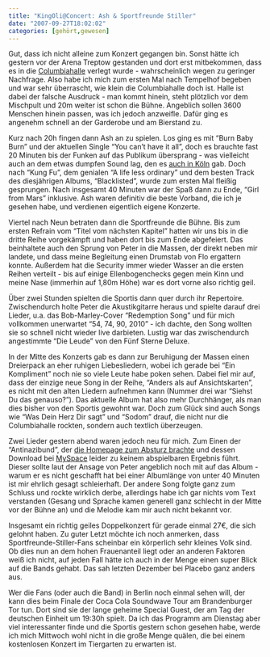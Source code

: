 ```yaml
---
title: "KingOli@Concert: Ash & Sportfreunde Stiller"
date: "2007-09-27T18:02:02"
categories: [gehört,gewesen]
---
```


Gut, dass ich nicht alleine zum Konzert gegangen bin. Sonst hätte ich gestern vor der Arena Treptow gestanden und dort erst mitbekommen, dass es in die [Columbiahalle](http://www.columbiahalle.de) verlegt wurde - wahrscheinlich wegen zu geringer Nachfrage. Also habe ich mich zum ersten Mal nach Tempelhof begeben und war sehr überrascht, wie klein die Columbiahalle doch ist. Halle ist dabei der falsche Ausdruck - man kommt hinein, steht plötzlich vor dem Mischpult und 20m weiter ist schon die Bühne. Angeblich sollen 3600 Menschen hinein passen, was ich jedoch anzweifle. Dafür ging es angenehm schnell an der Garderobe und am Bierstand zu.

Kurz nach 20h fingen dann Ash an zu spielen. Los ging es mit "Burn Baby Burn" und der aktuellen Single "You can't have it all", doch es brauchte fast 20 Minuten bis der Funken auf das Publikum übersprang - was vielleicht auch an dem etwas dumpfen Sound lag, den es [auch in Köln](http://meinzuhausemeinblog.blogspot.com/2007/09/ash-sportfreunde-stiller-kln-190907.html) gab. Doch nach "Kung Fu", dem genialen "A life less ordinary" und dem besten Track des diesjährigen Albums, "Blacklisted", wurde zum ersten Mal fleißig gesprungen. Nach insgesamt 40 Minuten war der Spaß dann zu Ende, "Girl from Mars" inklusive. Ash waren definitiv die beste Vorband, die ich je gesehen habe, und verdienen eigentlich eigene Konzerte.

Viertel nach Neun betraten dann die Sportfreunde die Bühne. Bis zum ersten Refrain vom "Titel vom nächsten Kapitel" hatten wir uns bis in die dritte Reihe vorgekämpft und haben dort bis zum Ende abgefeiert. Das beinhaltete auch den Sprung von Peter in die Massen, der direkt neben mir landete, und dass meine Begleitung einen Drumstab von Flo ergattern konnte. Außerdem hat die Security immer wieder Wasser an die ersten Reihen verteilt - bis auf einige Ellenbogenchecks gegen mein Kinn und meine Nase (immerhin auf 1,80m Höhe) war es dort vorne also richtig geil.

Über zwei Stunden spielten die Sportis dann quer durch ihr Repertoire. Zwischendurch holte Peter die Akustikgitarre heraus und spielte darauf drei Lieder, u.a. das Bob-Marley-Cover "Redemption Song" und für mich vollkommen unerwartet "54, 74, 90, 2010" - ich dachte, den Song wollten sie so schnell nicht wieder live darbieten. Lustig war das zwischendurch angestimmte "Die Leude" von den Fünf Sterne Deluxe.

In der Mitte des Konzerts gab es dann zur Beruhigung der Massen einen Dreierpack an eher ruhigen Liebesliedern, wobei ich gerade bei "Ein Kompliment" noch nie so viele Leute habe poken sehen. Dabei fiel mir auf, dass der einzige neue Song in der Reihe, "Anders als auf Ansichtskarten", es nicht mit den alten Liedern aufnehmen kann (Nummer drei war "Siehst Du das genauso?"). Das aktuelle Album hat also mehr Durchhänger, als man dies bisher von den Sportis gewohnt war. Doch zum Glück sind auch Songs wie "Was Dein Herz Dir sagt" und "Sodom" drauf, die nicht nur die Columbiahalle rockten, sondern auch textlich überzeugen.

Zwei Lieder gestern abend waren jedoch neu für mich. Zum Einen der "Antinazibund", der [die Homepage zum Absturz brachte](http://www.sportfreunde-stiller.de/news.php) und dessen Download bei [MySpace](http://www.myspace.com/sportfreundestiller) leider zu keinem abspielbaren Ergebnis führt. Dieser sollte laut der Ansage von Peter angeblich noch mit auf das Album - warum er es nicht geschafft hat bei einer Albumlänge von unter 40 Minuten ist mir ehrlich gesagt schleierhaft. Der andere Song folgte ganz zum Schluss und rockte wirklich derbe, allerdings habe ich gar nichts vom Text verstanden (Gesang und Sprache kamen generell ganz schlecht in der Mitte vor der Bühne an) und die Melodie kam mir auch nicht bekannt vor.

Insgesamt ein richtig geiles Doppelkonzert für gerade einmal 27€, die sich gelohnt haben. Zu guter Letzt möchte ich noch anmerken, dass Sportfreunde-Stiller-Fans scheinbar ein körperlich sehr kleines Volk sind. Ob dies nun an dem hohen Frauenanteil liegt oder an anderen Faktoren weiß ich nicht, auf jeden Fall hätte ich auch in der Menge einen super Blick auf die Bands gehabt. Das sah letzten Dezember bei Placebo ganz anders aus.

Wer die Fans (oder auch die Band) in Berlin noch einmal sehen will, der kann dies beim Finale der Coca Cola Soundwave Tour am Brandenburger Tor tun. Dort sind sie der lange geheime Special Guest, der am Tag der deutschen Einheit um 19:30h spielt. Da ich das Programm am Dienstag aber viel interessanter finde und die Sportis gestern schon gesehen habe, werde ich mich Mittwoch wohl nicht in die große Menge quälen, die bei einem kostenlosen Konzert im Tiergarten zu erwarten ist.

